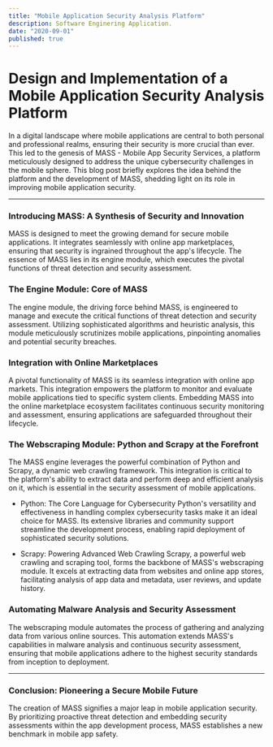 ```yaml
---
title: "Mobile Application Security Analysis Platform"
description: Software Enginering Application.
date: "2020-09-01"
published: true
---
```


# Design and Implementation of a Mobile Application Security Analysis Platform

In a digital landscape where mobile applications are central to both personal and professional realms, ensuring their security is more crucial than ever. This led to the genesis of MASS - Mobile App Security Services, a platform meticulously designed to address the unique cybersecurity challenges in the mobile sphere. This blog post briefly explores the idea behind the platform and the development of MASS, shedding light on its role in improving mobile application security.

---

### Introducing MASS: A Synthesis of Security and Innovation
MASS is designed to meet the growing demand for secure mobile applications. It integrates seamlessly with online app marketplaces, ensuring that security is ingrained throughout the app's lifecycle. The essence of MASS lies in its engine module, which executes the pivotal functions of threat detection and security assessment.

### The Engine Module: Core of MASS
The engine module, the driving force behind MASS, is engineered to manage and execute the critical functions of threat detection and security assessment. Utilizing sophisticated algorithms and heuristic analysis, this module meticulously scrutinizes mobile applications, pinpointing anomalies and potential security breaches.

### Integration with Online Marketplaces
A pivotal functionality of MASS is its seamless integration with online app markets. This integration empowers the platform to monitor and evaluate mobile applications tied to specific system clients. Embedding MASS into the online marketplace ecosystem facilitates continuous security monitoring and assessment, ensuring applications are safeguarded throughout their lifecycle.

### The Webscraping Module: Python and Scrapy at the Forefront
The MASS engine leverages the powerful combination of Python and Scrapy, a dynamic web crawling framework. This integration is critical to the platform's ability to extract data and perform deep and efficient analysis on it, which is essential in the security assessment of mobile applications.

- Python: The Core Language for Cybersecurity
Python's versatility and effectiveness in handling complex cybersecurity tasks make it an ideal choice for MASS. Its extensive libraries and community support streamline the development process, enabling rapid deployment of sophisticated security solutions.

- Scrapy: Powering Advanced Web Crawling
Scrapy, a powerful web crawling and scraping tool, forms the backbone of MASS's webscraping module. It excels at extracting data from websites and online app stores, facilitating analysis of app data and metadata, user reviews, and update history. 

### Automating Malware Analysis and Security Assessment
The webscraping module automates the process of gathering and analyzing data from various online sources. This automation extends MASS's capabilities in malware analysis and continuous security assessment, ensuring that mobile applications adhere to the highest security standards from inception to deployment.

---

### Conclusion: Pioneering a Secure Mobile Future
The creation of MASS signifies a major leap in mobile application security. By prioritizing proactive threat detection and embedding security assessments within the app development process, MASS establishes a new benchmark in mobile app safety.




